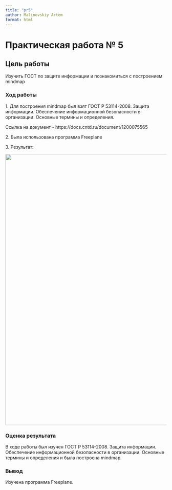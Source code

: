 ---
title: "pr5"
author: Malinovskiy Artem
format: html
---

# Практическая работа № 5

## Цель работы

Изучить ГОСТ по защите информации и познакомиться с построением mindmap

### Ход работы

1\. Для построения mindmap был взят ГОСТ Р 53114-2008. Защита информации. Обеспечение информационной безопасности в организации. Основные термины и определения.

Ссылка на документ - https://docs.cntd.ru/document/1200075565

2\. Была использована программа Freeplane

3\. Результат:

![](praktika5.png){width="845"}

### Оценка результата

В ходе работы был изучен ГОСТ Р 53114-2008. Защита информации. Обеспечение информационной безопасности в организации. Основные термины и определения и была построена mindmap.

### Вывод

Изучена программа Freeplane.
